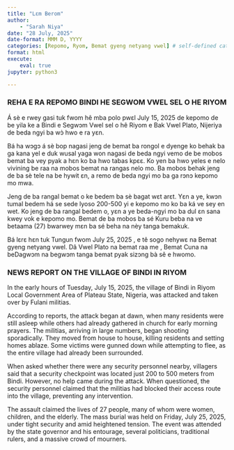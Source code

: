 ```yaml
---
title: "Lɛm Berom"
author: 
    - "Sarah Niya"
date: "28 July, 2025"
date-format: MMM D, YYYY
categories: [Repomo, Ryom, Bemat gyeng netyang vwel] # self-defined categories
format: html
execute:
    eval: true
jupyter: python3

---
```


:::: {.panel-tabset}

### REHA E RA REPOMO BINDI HE SEGWOM VWEL SEL O HE RIYOM    

Á sè e rwey gasi tuk fwom hê mba polo pwɛl July 15, 2025 de kepomo de be yila ke a Bindi e Segwɔm Vwel sel o hê Riyom e Bak Vwel Plato, Nijeriya de beda ngyi ba wɔ̀ hwo e ra yɛn.

Bá ha wɔgɔ á sè bop nagasi jeng de bemat ba rongol e dyenge ko behak ba ga kana yel e duk wusal yaga won nagasi de beda ngyi vemo de be mobos bemat ba vey pyak a hɛn ko ba hwo tabas kpɛɛ. Ko yen ba hwo yeles e nelo vivining be raa na mobos bemat na rangas nelo mo. Ba mobos behak jeng de ba sè tele na be hywit ɛn, a remo de beda ngyi mo ba ga rɔnɔ kepomo mo mwa.

Jeng de ba rangal bemat o ke bedem ba sè bagat wɛt arɛt. Yɛn a ye, kwɔn tumal bedem há se sede lyoso 200-500 yi e kepomo mo ko ba ká ve sey en wet. Ko jeng de ba rangal bedem o, yɛn a ye beda-ngyi mo ba dul ɛn sana kwey vok e kepomo mo. Bemat de ba mobos ba sé Kuru beba na ve betaama (27) bwarwey mɛn ba sé beha na nèy tanga bemakuk. 

Bá lɛrɛ hɛn tuk Tungun fwom July 25, 2025 , e tê  sogo nehywɛ na Bemat gyeng netyang vwel. Dâ Vwel Plato na bemat raa me , Bemat Cuna na beDagwɔm na begwɔm tanga bemat pyak sizɔng bà sě e hwomo.




### NEWS REPORT ON THE VILLAGE OF BINDI IN RIYOM

In the early hours of Tuesday, July 15, 2025, the village of Bindi in Riyom Local Government Area of Plateau State, Nigeria, was attacked and taken over by Fulani militias.

According to reports, the attack began at dawn, when many residents were still asleep while others had already gathered in church for early morning prayers. The militias, arriving in large numbers, began shooting sporadically. They moved from house to house, killing residents and setting homes ablaze. Some victims were gunned down while attempting to flee, as the entire village had already been surrounded.

When asked whether there were any security personnel nearby, villagers said that a security checkpoint was located just 200 to 500 meters from Bindi. However, no help came during the attack. When questioned, the security personnel claimed that the militias had blocked their access route into the village, preventing any intervention.

The assault claimed the lives of 27 people, many of whom were women, children, and the elderly. The mass burial was held on Friday, July 25, 2025, under tight security and amid heightened tension. The event was attended by the state governor and his entourage, several politicians, traditional rulers, and a massive crowd of mourners.
::::


